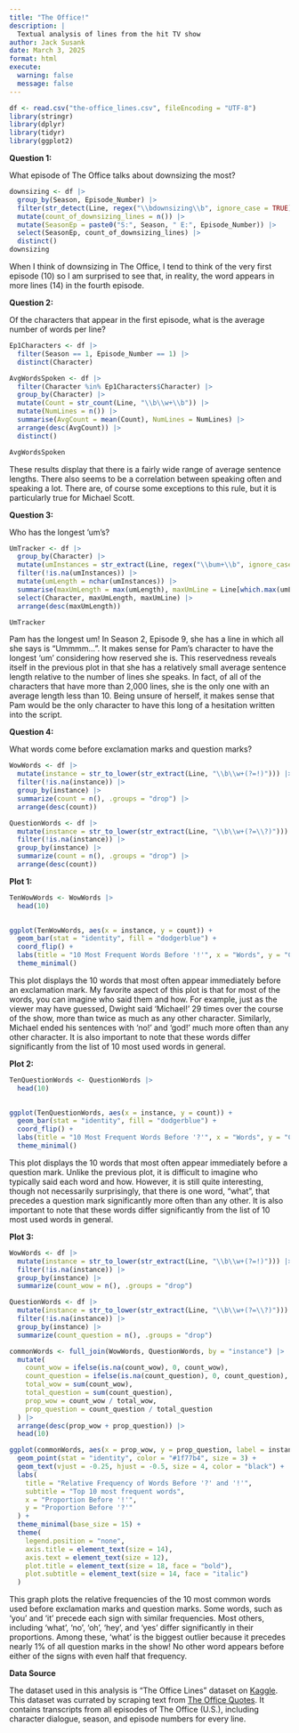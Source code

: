 ```yaml
---
title: "The Office!"
description: |
  Textual analysis of lines from the hit TV show
author: Jack Susank
date: March 3, 2025
format: html
execute:
  warning: false
  message: false
---
```


```r
df <- read.csv("the-office_lines.csv", fileEncoding = "UTF-8")
library(stringr)
library(dplyr)
library(tidyr)
library(ggplot2)
```

**Question 1:**

What episode of The Office talks about downsizing the most?

```r
downsizing <- df |>
  group_by(Season, Episode_Number) |>
  filter(str_detect(Line, regex("\\bdownsizing\\b", ignore_case = TRUE))) |>
  mutate(count_of_downsizing_lines = n()) |>
  mutate(SeasonEp = paste0("S:", Season, " E:", Episode_Number)) |>
  select(SeasonEp, count_of_downsizing_lines) |>
  distinct()
downsizing
```

When I think of downsizing in The Office, I tend to think of the very first episode (10) so I am surprised to see that, in reality, the word appears in more lines (14) in the fourth episode.

**Question 2:**

Of the characters that appear in the first episode, what is the average number of words per line?

```r
Ep1Characters <- df |>
  filter(Season == 1, Episode_Number == 1) |>
  distinct(Character)

AvgWordsSpoken <- df |>
  filter(Character %in% Ep1Characters$Character) |>
  group_by(Character) |>
  mutate(Count = str_count(Line, "\\b\\w+\\b")) |>
  mutate(NumLines = n()) |>
  summarise(AvgCount = mean(Count), NumLines = NumLines) |>
  arrange(desc(AvgCount)) |>
  distinct()

AvgWordsSpoken

```

These results display that there is a fairly wide range of average sentence lengths. There also seems to be a correlation between speaking often and speaking a lot. There are, of course some exceptions to this rule, but it is particularly true for Michael Scott.

**Question 3:**

Who has the longest 'um's?

```r
UmTracker <- df |>
  group_by(Character) |>
  mutate(umInstances = str_extract(Line, regex("\\bum+\\b", ignore_case = TRUE))) |>
  filter(!is.na(umInstances)) |>
  mutate(umLength = nchar(umInstances)) |>
  summarise(maxUmLength = max(umLength), maxUmLine = Line[which.max(umLength)], .groups = "drop") |>
  select(Character, maxUmLength, maxUmLine) |>
  arrange(desc(maxUmLength))

UmTracker

```

Pam has the longest um! In Season 2, Episode 9, she has a line in which all she says is "Ummmm...". It makes sense for Pam's character to have the longest 'um' considering how reserved she is. This reservedness reveals itself in the previous plot in that she has a relatively small average sentence length relative to the number of lines she speaks. In fact, of all of the characters that have more than 2,000 lines, she is the only one with an average length less than 10. Being unsure of herself, it makes sense that Pam would be the only character to have this long of a hesitation written into the script.

**Question 4:**

What words come before exclamation marks and question marks?

```r
WowWords <- df |>
  mutate(instance = str_to_lower(str_extract(Line, "\\b\\w+(?=!)"))) |>
  filter(!is.na(instance)) |>
  group_by(instance) |>
  summarize(count = n(), .groups = "drop") |>
  arrange(desc(count))

QuestionWords <- df |>
  mutate(instance = str_to_lower(str_extract(Line, "\\b\\w+(?=\\?)"))) |>
  filter(!is.na(instance)) |>
  group_by(instance) |>
  summarize(count = n(), .groups = "drop") |>
  arrange(desc(count))

```

**Plot 1:**

```r
TenWowWords <- WowWords |>
  head(10)
  

ggplot(TenWowWords, aes(x = instance, y = count)) +
  geom_bar(stat = "identity", fill = "dodgerblue") +
  coord_flip() +
  labs(title = "10 Most Frequent Words Before '!'", x = "Words", y = "Count") +
  theme_minimal()
```

This plot displays the 10 words that most often appear immediately before an exclamation mark. My favorite aspect of this plot is that for most of the words, you can imagine who said them and how. For example, just as the viewer may have guessed, Dwight said 'Michael!' 29 times over the course of the show, more than twice as much as any other character. Similarly, Michael ended his sentences with 'no!' and 'god!' much more often than any other character. It is also important to note that these words differ significantly from the list of 10 most used words in general.

**Plot 2:**

```r
TenQuestionWords <- QuestionWords |>
  head(10)
  

ggplot(TenQuestionWords, aes(x = instance, y = count)) +
  geom_bar(stat = "identity", fill = "dodgerblue") +
  coord_flip() +
  labs(title = "10 Most Frequent Words Before '?'", x = "Words", y = "Count") +
  theme_minimal()
```

This plot displays the 10 words that most often appear immediately before a question mark. Unlike the previous plot, it is difficult to imagine who typically said each word and how. However, it is still quite interesting, though not necessarily surprisingly, that there is one word, "what", that precedes a question mark significantly more often than any other. It is also important to note that these words differ significantly from the list of 10 most used words in general.

**Plot 3:**

```r
WowWords <- df |>
  mutate(instance = str_to_lower(str_extract(Line, "\\b\\w+(?=!)"))) |>
  filter(!is.na(instance)) |>
  group_by(instance) |>
  summarize(count_wow = n(), .groups = "drop")

QuestionWords <- df |>
  mutate(instance = str_to_lower(str_extract(Line, "\\b\\w+(?=\\?)"))) |>
  filter(!is.na(instance)) |>
  group_by(instance) |>
  summarize(count_question = n(), .groups = "drop")

commonWords <- full_join(WowWords, QuestionWords, by = "instance") |>
  mutate(
    count_wow = ifelse(is.na(count_wow), 0, count_wow),         
    count_question = ifelse(is.na(count_question), 0, count_question), 
    total_wow = sum(count_wow),                                 
    total_question = sum(count_question),                       
    prop_wow = count_wow / total_wow,                
    prop_question = count_question / total_question   
  ) |>
  arrange(desc(prop_wow + prop_question)) |>
  head(10) 

ggplot(commonWords, aes(x = prop_wow, y = prop_question, label = instance)) +
  geom_point(stat = "identity", color = "#1f77b4", size = 3) +
  geom_text(vjust = -0.25, hjust = -0.5, size = 4, color = "black") + 
  labs(
    title = "Relative Frequency of Words Before '?' and '!'",
    subtitle = "Top 10 most frequent words",
    x = "Proportion Before '!'",
    y = "Proportion Before '?'"
  ) +
  theme_minimal(base_size = 15) + 
  theme(
    legend.position = "none",
    axis.title = element_text(size = 14),
    axis.text = element_text(size = 12),
    plot.title = element_text(size = 18, face = "bold"),
    plot.subtitle = element_text(size = 14, face = "italic")
  )
```

This graph plots the relative frequencies of the 10 most common words used before exclamation marks and question marks. Some words, such as 'you' and 'it' precede each sign with similar frequencies. Most others, including 'what', 'no', 'oh', 'hey', and 'yes' differ significantly in their proportions. Among these, 'what' is the biggest outlier because it precedes nearly 1% of all question marks in the show! No other word appears before either of the signs with even half that frequency.

**Data Source**

The dataset used in this analysis is "The Office Lines" dataset on [Kaggle](https://www.kaggle.com/datasets/fabriziocominetti/the-office-lines/data). This dataset was currated by scraping text from [The Office Quotes](https://www.officequotes.net/). It contains transcripts from all episodes of The Office (U.S.), including character dialogue, season, and episode numbers for every line.
